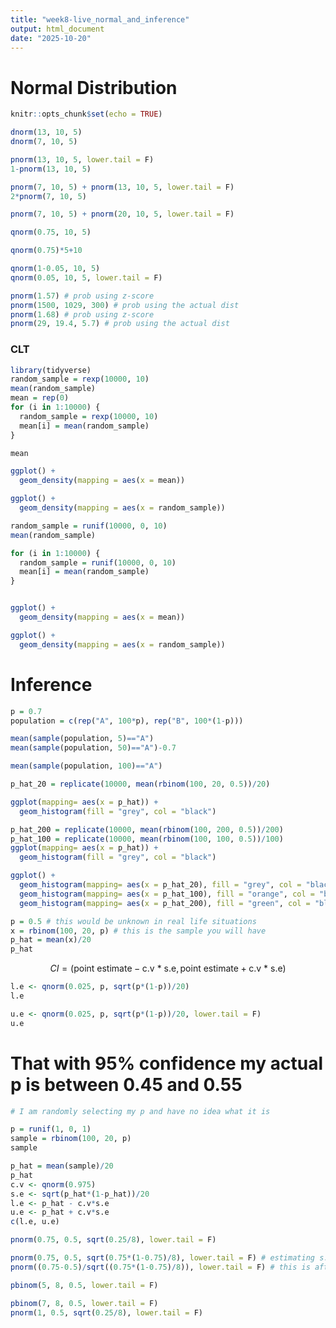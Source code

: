 ```yaml
---
title: "week8-live_normal_and_inference"
output: html_document
date: "2025-10-20"
---
```


# Normal Distribution

```r
knitr::opts_chunk$set(echo = TRUE)
```

```r
dnorm(13, 10, 5)
dnorm(7, 10, 5)
```

```r
pnorm(13, 10, 5, lower.tail = F)
1-pnorm(13, 10, 5)

pnorm(7, 10, 5) + pnorm(13, 10, 5, lower.tail = F)
2*pnorm(7, 10, 5)

pnorm(7, 10, 5) + pnorm(20, 10, 5, lower.tail = F)
```

```r
qnorm(0.75, 10, 5)

qnorm(0.75)*5+10
```

```r
qnorm(1-0.05, 10, 5)
qnorm(0.05, 10, 5, lower.tail = F)
```


```r
pnorm(1.57) # prob using z-score
pnorm(1500, 1029, 300) # prob using the actual dist
pnorm(1.68) # prob using z-score
pnorm(29, 19.4, 5.7) # prob using the actual dist
```

### CLT

```r
library(tidyverse)
random_sample = rexp(10000, 10)
mean(random_sample)
mean = rep(0)
for (i in 1:10000) {
  random_sample = rexp(10000, 10)
  mean[i] = mean(random_sample)
}

mean

ggplot() +
  geom_density(mapping = aes(x = mean))

ggplot() +
  geom_density(mapping = aes(x = random_sample))
```


```r
random_sample = runif(10000, 0, 10)
mean(random_sample)

for (i in 1:10000) {
  random_sample = runif(10000, 0, 10)
  mean[i] = mean(random_sample)
}


ggplot() +
  geom_density(mapping = aes(x = mean))

ggplot() +
  geom_density(mapping = aes(x = random_sample))
```

# Inference

```r
p = 0.7
population = c(rep("A", 100*p), rep("B", 100*(1-p)))

mean(sample(population, 5)=="A")
mean(sample(population, 50)=="A")-0.7
```

```r
mean(sample(population, 100)=="A")
```

```r

p_hat_20 = replicate(10000, mean(rbinom(100, 20, 0.5))/20)

ggplot(mapping= aes(x = p_hat)) +
  geom_histogram(fill = "grey", col = "black")
```

```r
p_hat_200 = replicate(10000, mean(rbinom(100, 200, 0.5))/200)
p_hat_100 = replicate(10000, mean(rbinom(100, 100, 0.5))/100)
ggplot(mapping= aes(x = p_hat)) +
  geom_histogram(fill = "grey", col = "black")
```


```r
ggplot() +
  geom_histogram(mapping= aes(x = p_hat_20), fill = "grey", col = "black")+
  geom_histogram(mapping= aes(x = p_hat_100), fill = "orange", col = "black", alpha = 0.5)+
  geom_histogram(mapping= aes(x = p_hat_200), fill = "green", col = "black", alpha = 0.5)

```



```r
p = 0.5 # this would be unknown in real life situations
x = rbinom(100, 20, p) # this is the sample you will have 
p_hat = mean(x)/20
p_hat
```

$$CI = (\text{point estimate} - \text{c.v * s.e}, \text{point estimate} + \text{c.v * s.e})$$

```r
l.e <- qnorm(0.025, p, sqrt(p*(1-p))/20)
l.e
```

```r
u.e <- qnorm(0.025, p, sqrt(p*(1-p))/20, lower.tail = F)
u.e
```

# That with 95% confidence my actual p is between 0.45 and 0.55

```r
# I am randomly selecting my p and have no idea what it is

p = runif(1, 0, 1)
sample = rbinom(100, 20, p)
sample

p_hat = mean(sample)/20
p_hat
c.v <- qnorm(0.975)
s.e <- sqrt(p_hat*(1-p_hat))/20
l.e <- p_hat - c.v*s.e
u.e <- p_hat + c.v*s.e
c(l.e, u.e)
```


```r
pnorm(0.75, 0.5, sqrt(0.25/8), lower.tail = F)

pnorm(0.75, 0.5, sqrt(0.75*(1-0.75)/8), lower.tail = F) # estimating s.e using p_hat, 
pnorm((0.75-0.5)/sqrt((0.75*(1-0.75)/8)), lower.tail = F) # this is after standardizing the test statistic

pbinom(5, 8, 0.5, lower.tail = F)
```

```r
pbinom(7, 8, 0.5, lower.tail = F)
pnorm(1, 0.5, sqrt(0.25/8), lower.tail = F)
```




